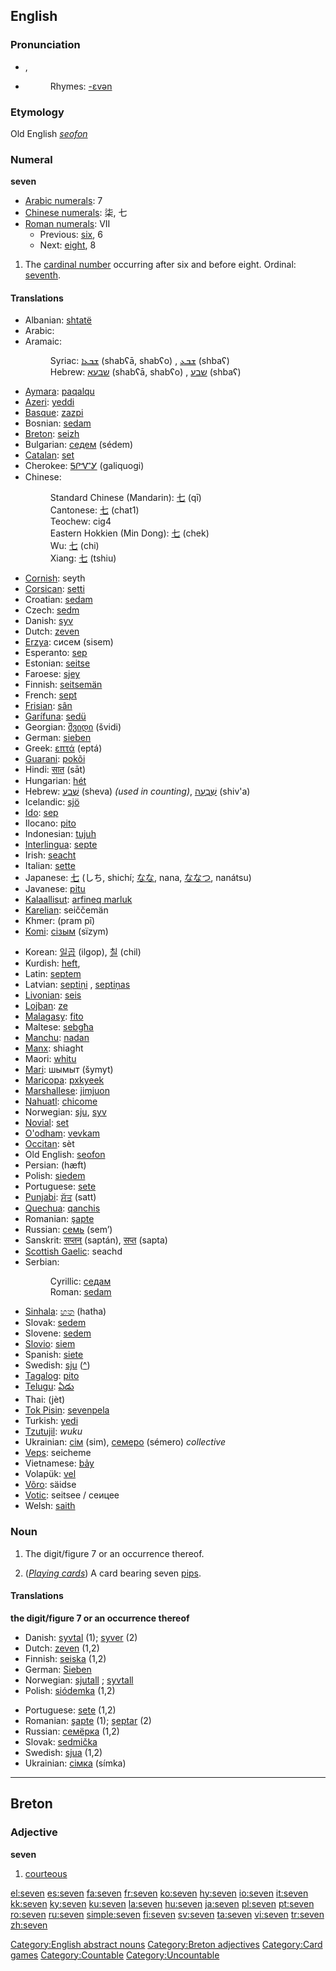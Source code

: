 ==English==

{{rank|political|reading|German|776|seven|notice|week|stone}}

===Pronunciation===
*{{IPA|/ˈsɛvən/}}, {{SAMPA|/"sEv@n/}}
*{{audio|en-us-seven.ogg|Audio (US)}}
*:Rhymes: [[Rhymes:English:-ɛvən|-ɛvən]]

===Etymology===
Old English ''[[seofon]]''

===Numeral===
{{wikipedia}}
'''seven'''

*[[w:Arabic numerals|Arabic numerals]]: 7
*[[w:Chinese numerals|Chinese numerals]]: 柒, 七
*[[w:Roman numerals|Roman numerals]]: VII
**Previous: [[six]], 6
**Next: [[eight]], 8

# {{cardinal}} The [[cardinal number]] occurring after six and before eight. Ordinal: [[seventh]].

====Translations====
{{top}}
*Albanian: [[shtatë]]
*Arabic: {{ARchar|[[سبعة]]}} {{unicode|(sábʕa)}}
*Aramaic:
*:Syriac: [[ܫܒܥܐ]] (shabʕā, shabʕo) {{m}}, [[ܫܒܥ]] (shbaʕ) {{f}}
*:Hebrew: [[שבעא]] (shabʕā, shabʕo) {{m}}, [[שבע]] (shbaʕ) {{f}}
*[[Aymara]]: [[paqalqu]]
*[[Azeri]]: [[yeddi]]
*[[Basque]]: [[zazpi]]
*Bosnian: [[sedam#Bosnian|sedam]]
*[[Breton]]: [[seizh]]
*Bulgarian: [[седем]] (sédem)
*[[Catalan]]: [[set]]
*Cherokee: [[ᎦᎵᏉᎩ]] (galiquogi)
*Chinese:
*:Standard Chinese (Mandarin): [[七]] (qī)
*:Cantonese: [[七]] (chat1)
*:Teochew: cig4
*:Eastern Hokkien (Min Dong): [[七]] (chek)
*:Wu: [[七]] (chi)
*:Xiang: [[七]] (tshiu)
*[[Cornish]]: seyth
*[[Corsican]]: [[setti]]
*Croatian: [[sedam#Croatian|sedam]]
*Czech: [[sedm]]
*Danish: [[syv]]
*Dutch: [[zeven]]
*[[Erzya]]: сисем (sisem)
*Esperanto: [[sep]]
*Estonian: [[seitse]]
*Faroese: [[sjey]]
*Finnish: [[seitsemän]]
*French: [[sept]]
*[[Frisian]]: [[sân]]
*[[Garífuna]]: [[sedü]]
*Georgian: [[შვიდი]] (švidi)
*German: [[sieben]]
*Greek: [[επτά]] (eptá)
*[[Guarani]]: [[pokõi]]
*Hindi: [[सात]] (sāt)
*Hungarian: [[hét]]
*Hebrew: [[שבע|שֶׁבַע]] (sheva) {{f}} ''(used in counting)'', [[שבעה|שִׁבְעָה]] (shiv'a) {{m}}
*Icelandic: [[sjö]]
*[[Ido]]: [[sep]]
*Ilocano: [[pito]]
*Indonesian: [[tujuh]]
*[[Interlingua]]: [[septe]]
*Irish: [[seacht]]
*Italian: [[sette]]
*Japanese: [[七]] (しち, shichí; [[なな]], nana, [[ななつ]], nanátsu)
*Javanese: [[pitu]]
*[[Kalaallisut]]: [[arfineq marluk]]
*[[Karelian]]: seiččemän
*Khmer: {{KMchar|[[ប្រាំពីរ]]}} (pram pī)
*[[Komi]]: [[сізым]] (sïzym)
{{mid}}
*Korean: [[일곱]] (ilgop), [[칠]] (chil)
*Kurdish: [[heft]], {{KUchar|[[حه‌وت]]}}
*Latin: [[septem]]
*Latvian: [[septiņi]] {{m}}, [[septiņas]] {{f}}
*[[Livonian]]: [[seis]]
*[[Lojban]]: [[ze]]
*[[Malagasy]]: [[fito]]
*Maltese: [[sebgħa]]
*[[Manchu]]: [[nadan]]
*[[Manx]]: shiaght
*Maori: [[whitu]]
*[[Mari]]: шымыт (šymyt)
*[[Maricopa]]: [[pxkyeek]]
*[[Marshallese]]: [[jimjuon]]
*[[Nahuatl]]: [[chicome]]
*Norwegian: [[sju]], [[syv]]
*[[Novial]]: [[set]]
*[[O'odham]]: [[vevkam]]
*[[Occitan]]: sèt
*Old English: [[seofon]]
*Persian: {{FAchar|[[هفت|هَفت]]}} (hæft)
*Polish: [[siedem]]
*Portuguese: [[sete]]
*[[Punjabi]]: [[ਸੱਤ]] (satt)
*[[Quechua]]: [[qanchis]]
*Romanian: [[şapte]]
*Russian: [[семь]] (sem’)
*Sanskrit: [[सप्तन्]] (saptán), [[सप्त]] (sapta)
*[[Scottish Gaelic]]: seachd
*Serbian:
*:Cyrillic: [[седам#Serbian|седам]]
*:Roman: [[sedam#Serbian|sedam]]
*[[Sinhala]]: [[හත]] (hatha)
*Slovak: [[sedem#Slovak|sedem]]
*Slovene: [[sedem]]
*[[Slovio]]: [[siem]]
*Spanish: [[siete]]
*Swedish: [[sju]] ([[:sv:sju|^]])
*[[Tagalog]]: [[pito]]
*[[Telugu]]: [[ఏడు]]
*Thai: {{THchar|[[เจ็ด]]}} (jèt)
*[[Tok Pisin]]: [[sevenpela]]
*Turkish: [[yedi]]
*[[Tzutujil]]: ''wuku''
*Ukrainian: [[сім]] (sim), [[семеро]] (sémero) ''collective''
*[[Veps]]: seicheme
*Vietnamese: [[bảy]]
*Volapük: [[vel]]
*[[Võro]]: säidse
*[[Votic]]: seitsee / сеицее
*Welsh: [[saith]]
{{bottom}}

===Noun===
{{en-noun|s|-}}

# The digit/figure 7 or an occurrence thereof.
# {{countable}} (''[[playing_cards|Playing cards]]'') A card bearing seven [[pip]]s.

====Translations====
{{rfc-trans}}
'''the digit/figure 7 or an occurrence thereof'''
{{top}}
*Danish: [[syvtal]] {{n}} (1); [[syver]] {{c}} (2)
*Dutch: [[zeven]] {{f}} (1,2)
*Finnish: [[seiska]] (1,2)
*German: [[Sieben]] {{f}}
*Norwegian: [[sjutall]] {{n}}; [[syvtall]] {{n}}
*Polish: [[siódemka]] {{f}} (1,2)
{{mid}}
*Portuguese: [[sete]] {{m}} (1,2)
*Romanian: [[şapte]] {{m}} (1); [[şeptar]] {{m}} (2)
*Russian: [[семёрка]] {{f}} (1,2)
*Slovak: [[sedmička#Slovak|sedmička]] {{f}}
*Swedish: [[sjua]] (1,2)
*Ukrainian: [[сімка]] (símka) {{f}}
{{bottom}}

[[Category:English abstract nouns]]

----

==Breton==

===Adjective===
'''seven'''

# [[courteous]]

[[Category:Breton adjectives]]
[[Category:Card games]]
[[Category:Countable]]
[[Category:Uncountable]]

[[el:seven]]
[[es:seven]]
[[fa:seven]]
[[fr:seven]]
[[ko:seven]]
[[hy:seven]]
[[io:seven]]
[[it:seven]]
[[kk:seven]]
[[ky:seven]]
[[ku:seven]]
[[la:seven]]
[[hu:seven]]
[[ja:seven]]
[[pl:seven]]
[[pt:seven]]
[[ro:seven]]
[[ru:seven]]
[[simple:seven]]
[[fi:seven]]
[[sv:seven]]
[[ta:seven]]
[[vi:seven]]
[[tr:seven]]
[[zh:seven]]